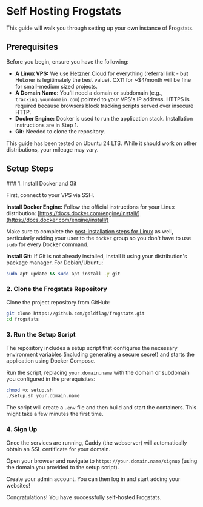 
# Self Hosting Frogstats

This guide will walk you through setting up your own instance of Frogstats.

## Prerequisites

Before you begin, ensure you have the following:

-   **A Linux VPS:** We use [Hetzner Cloud](https://hetzner.cloud/?ref=QEdVqVpTLBDP) for everything (referral link - but Hetzner is legitimately the best value). CX11 for ~$4/month will be fine for small-medium sized projects.
-   **A Domain Name:** You'll need a domain or subdomain (e.g., `tracking.yourdomain.com`) pointed to your VPS's IP address. HTTPS is required because browsers block tracking scripts served over insecure HTTP.
-   **Docker Engine:** Docker is used to run the application stack. Installation instructions are in Step 1.
-   **Git:** Needed to clone the repository.

<Callout type="info">
  This guide has been tested on Ubuntu 24 LTS. While it should work on other distributions, your mileage may vary.
</Callout>

## Setup Steps

<Steps>
### 1. Install Docker and Git

First, connect to your VPS via SSH.

**Install Docker Engine:** Follow the official instructions for your Linux distribution:
[https://docs.docker.com/engine/install/](https://docs.docker.com/engine/install/)

Make sure to complete the [post-installation steps for Linux](https://docs.docker.com/engine/install/linux-postinstall/) as well, particularly adding your user to the `docker` group so you don't have to use `sudo` for every Docker command.

**Install Git:** If Git is not already installed, install it using your distribution's package manager. For Debian/Ubuntu:
```bash
sudo apt update && sudo apt install -y git
```

### 2. Clone the Frogstats Repository

Clone the project repository from GitHub:
```bash
git clone https://github.com/goldflag/frogstats.git
cd frogstats
```

### 3. Run the Setup Script

The repository includes a setup script that configures the necessary environment variables (including generating a secure secret) and starts the application using Docker Compose.

Run the script, replacing `your.domain.name` with the domain or subdomain you configured in the prerequisites:
```bash
chmod +x setup.sh
./setup.sh your.domain.name
```

The script will create a `.env` file and then build and start the containers. This might take a few minutes the first time.

### 4. Sign Up

Once the services are running, Caddy (the webserver) will automatically obtain an SSL certificate for your domain.

Open your browser and navigate to `https://your.domain.name/signup` (using the domain you provided to the setup script).

Create your admin account. You can then log in and start adding your websites!

</Steps>

Congratulations! You have successfully self-hosted Frogstats.
